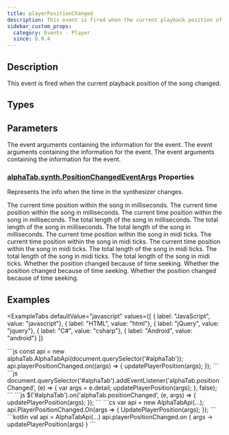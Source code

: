 ```yaml
---
title: playerPositionChanged
description: This event is fired when the current playback position of the song changed.
sidebar_custom_props:
  category: Events - Player
  since: 0.9.4
---
```


<SinceBadge since="0.9.4" />


## Description
This event is fired when the current playback position of the song changed. 

<EventDescription />

## Types

<TypeTable>
    <TypeRow type="js" name="function (args: alphaTab.synth.PositionChangedEventArgs): void" />
    <TypeRow type="net" name="System.Action<AlphaTab.Synth.PositionChangedEventArgs>" />
    <TypeRow type="android" name="(args: alphaTab.synth.PositionChangedEventArgs) -> Unit" />
</TypeTable>

## Parameters

<ParameterTable>
    <ParameterRow platform="js" name="args" type="alphaTab.synth.PositionChangedEventArgs">
        The event arguments containing the information for the event.
    </ParameterRow>
    <ParameterRow platform="net" name="args" type="AlphaTab.Synth.PositionChangedEventArgs">
        The event arguments containing the information for the event.
    </ParameterRow>
    <ParameterRow platform="android" name="args" type="alphaTab.synth.PositionChangedEventArgs">
        The event arguments containing the information for the event.
    </ParameterRow>
</ParameterTable>

### [alphaTab.synth.PositionChangedEventArgs](/docs/reference/plain/positionchangedeventargs.mdx) Properties

Represents the info when the time in the synthesizer changes.

<ParameterTable>
    <ParameterRow platform="js" name="currentTime" type="number">
        The current time position within the song in milliseconds.
    </ParameterRow>
    <ParameterRow platform="net" name="CurrentTime" type="double">
        The current time position within the song in milliseconds.
    </ParameterRow>
    <ParameterRow platform="android" name="currentTime" type="Double">
        The current time position within the song in milliseconds.
    </ParameterRow>
    <ParameterRow platform="js" name="endTime" type="number">
        The total length of the song in milliseconds.
    </ParameterRow>
    <ParameterRow platform="net" name="EndTime" type="double">
        The total length of the song in milliseconds.
    </ParameterRow>
    <ParameterRow platform="android" name="endTime" type="Double">
        The total length of the song in milliseconds.
    </ParameterRow>
    <ParameterRow platform="js" name="currentTick" type="number">
        The current time position within the song in midi ticks.
    </ParameterRow>
    <ParameterRow platform="net" name="CurrentTick" type="double">
        The current time position within the song in midi ticks.
    </ParameterRow>
    <ParameterRow platform="android" name="currentTick" type="Double">
        The current time position within the song in midi ticks.
    </ParameterRow>
    <ParameterRow platform="js" name="endTick" type="number">
        The total length of the song in midi ticks.
    </ParameterRow>
    <ParameterRow platform="net" name="EndTick" type="double">
        The total length of the song in midi ticks.
    </ParameterRow>
    <ParameterRow platform="android" name="endTick" type="Double">
        The total length of the song in midi ticks.
    </ParameterRow>
    <ParameterRow platform="js" name="isSeek" type="boolean">
        Whether the position changed because of time seeking.
        <SinceBadge inline={true} since="1.2.0" />
    </ParameterRow>
    <ParameterRow platform="net" name="IsSeek" type="bool">
        Whether the position changed because of time seeking.
        <SinceBadge inline={true} since="1.2.0" />
    </ParameterRow>
    <ParameterRow platform="android" name="isSeek" type="Boolean">
        Whether the position changed because of time seeking.
        <SinceBadge inline={true} since="1.2.0" />
    </ParameterRow>
</ParameterTable>

## Examples


<ExampleTabs
    defaultValue="javascript"
    values={[
      { label: "JavaScript", value: "javascript"},
      { label: "HTML", value: "html"},
      { label: "jQuery", value: "jquery"},
      { label: "C#", value: "csharp"},
      { label: "Android", value: "android"}
    ]}
>
<ExampleTabItem value="javascript">
```js
const api = new alphaTab.AlphaTabApi(document.querySelector('#alphaTab'));
api.playerPositionChanged.on((args) => {
    updatePlayerPosition(args);
});
```
</ExampleTabItem>
<ExampleTabItem value="html">
```js
document.querySelector('#alphaTab').addEventListener('alphaTab.positionChanged', (e) => {
    var args = e.detail;
    updatePlayerPosition(args);
}, false);
```
</ExampleTabItem>
<ExampleTabItem value="jquery">
```js
$('#alphaTab').on('alphaTab.positionChanged', (e, args) => {
    updatePlayerPosition(args);
});
```
</ExampleTabItem>
<ExampleTabItem value="csharp">
```cs
var api = new AlphaTabApi<MyControl>(...);
api.PlayerPositionChanged.On(args =>
{
    UpdatePlayerPosition(args);
});
```
</ExampleTabItem>
<ExampleTabItem value="android">
```kotlin
val api = AlphaTabApi<MyControl>(...)
api.playerPositionChanged.on { args ->
    updatePlayerPosition(args)
}
```
</ExampleTabItem>
</ExampleTabs>
